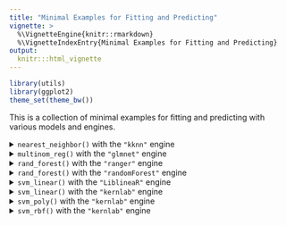 ```yaml
---
title: "Minimal Examples for Fitting and Predicting"
vignette: >
  %\VignetteEngine{knitr::rmarkdown}
  %\VignetteIndexEntry{Minimal Examples for Fitting and Predicting}
output:
  knitr:::html_vignette
---
```


```r
library(utils)
library(ggplot2)
theme_set(theme_bw())
```

This is a collection of minimal examples for fitting and predicting with various models and engines. 

<details> 

<summary>`nearest_neighbor()` with the `"kknn"` engine</summary>

```r
knitr::spin_child("template-reg-chicago.R")
```

We can define the model with specific parameters:

```r
knn_reg_spec <-
  nearest_neighbor(neighbors = 5, weight_func = "triangular") %>%
  # This model can be used for classification or regression, so set mode
  set_mode("regression") %>%
  set_engine("kknn")
knn_reg_spec
```

Now we create the model fit object:

```r
knn_reg_fit <- knn_reg_spec %>% fit(ridership ~ ., data = Chicago_train)
knn_reg_fit
```

The holdout data can be predicted:

```r
predict(knn_reg_fit, Chicago_test)
```


```r
knitr::spin_child("template-cls-two-class.R")
```

Since there are two classes, we'll use an odd number of neighbors to avoid ties:

```r
knn_cls_spec <-
  nearest_neighbor(neighbors = 11, weight_func = "triangular") %>%
  # This model can be used for classification or regression, so set mode
  set_mode("classification") %>%
  set_engine("kknn")
knn_cls_spec
```

Now we create the model fit object:

```r
knn_cls_fit <- knn_cls_spec %>% fit(Class ~ ., data = data_train)
knn_cls_fit
```

The holdout data can be predicted for both hard class predictions and probabilities. We'll bind these together into one tibble:

```r
bind_cols(
  predict(knn_cls_fit, data_test),
  predict(knn_cls_fit, data_test, type = "prob")
)
```
  
</details>


<details> 

<summary>`multinom_reg()` with the `"glmnet"` engine</summary>

```r
knitr::spin_child("template-cls-multi-class.R")
```

We can define the model with specific parameters:

```r
mr_cls_spec <- 
  multinom_reg(penalty = 0.1) %>% 
  set_engine("glmnet")
mr_cls_spec
```

Now we create the model fit object:

```r
set.seed(1)
mr_cls_fit <- mr_cls_spec %>% fit(island ~ ., data = penguins_train)
mr_cls_fit
```

The holdout data can be predicted for both hard class predictions and probabilities. We'll bind these together into one tibble:

```r
bind_cols(
  predict(mr_cls_fit, penguins_test),
  predict(mr_cls_fit, penguins_test, type = "prob")
)
```

</details>


<details> <summary>`rand_forest()` with the `"ranger"` engine</summary>

```r
knitr::spin_child("template-reg-chicago.R")
```

We can define the model with specific parameters:

```r
rf_reg_spec <- 
  rand_forest(trees = 200, min_n = 5) %>% 
  # This model can be used for classification or regression, so set mode
  set_mode("regression") %>% 
  set_engine("ranger")
rf_reg_spec
```

Now we create the model fit object:

```r
set.seed(1)
rf_reg_fit <- rf_reg_spec %>% fit(ridership ~ ., data = Chicago_train)
rf_reg_fit
```

The holdout data can be predicted:

```r
predict(rf_reg_fit, Chicago_test)
```


```r
knitr::spin_child("template-cls-two-class.R")
```

We can define the model with specific parameters:

```r
rf_cls_spec <- 
  rand_forest(trees = 200, min_n = 5) %>% 
  # This model can be used for classification or regression, so set mode
  set_mode("classification") %>% 
  set_engine("ranger")
rf_cls_spec
```

Now we create the model fit object:

```r
set.seed(1)
rf_cls_fit <- rf_cls_spec %>% fit(Class ~ ., data = data_train)
rf_cls_fit
```

The holdout data can be predicted for both hard class predictions and probabilities. We'll bind these together into one tibble:

```r
bind_cols(
  predict(rf_cls_fit, data_test),
  predict(rf_cls_fit, data_test, type = "prob")
)
```
  
</details>


<details> <summary>`rand_forest()` with the `"randomForest"` engine</summary>

```r
knitr::spin_child("template-reg-chicago.R")
```

We can define the model with specific parameters:

```r
rf_reg_spec <- 
  rand_forest(trees = 200, min_n = 5) %>% 
  # This model can be used for classification or regression, so set mode
  set_mode("regression") %>% 
  set_engine("randomForest")
rf_reg_spec
```

Now we create the model fit object:

```r
set.seed(1)
rf_reg_fit <- rf_reg_spec %>% fit(ridership ~ ., data = Chicago_train)
rf_reg_fit
```

The holdout data can be predicted:

```r
predict(rf_reg_fit, Chicago_test)
```


```r
knitr::spin_child("template-cls-two-class.R")
```

We can define the model with specific parameters:

```r
rf_cls_spec <- 
  rand_forest(trees = 200, min_n = 5) %>% 
  # This model can be used for classification or regression, so set mode
  set_mode("classification") %>% 
  set_engine("randomForest")
rf_cls_spec
```

Now we create the model fit object:

```r
set.seed(1)
rf_cls_fit <- rf_cls_spec %>% fit(Class ~ ., data = data_train)
rf_cls_fit
```

The holdout data can be predicted for both hard class predictions and probabilities. We'll bind these together into one tibble:

```r
bind_cols(
  predict(rf_cls_fit, data_test),
  predict(rf_cls_fit, data_test, type = "prob")
)
```
  
</details>


<details> <summary>`svm_linear()` with the `"LiblineaR"` engine</summary>

```r
knitr::spin_child("template-reg-chicago.R")
```

We can define the model with specific parameters:

```r
svm_reg_spec <- 
  svm_linear(cost = 1, margin = 0.1) %>% 
  # This model can be used for classification or regression, so set mode
  set_mode("regression") %>% 
  set_engine("LiblineaR")
svm_reg_spec
```

Now we create the model fit object:

```r
set.seed(1)
svm_reg_fit <- svm_reg_spec %>% fit(ridership ~ ., data = Chicago_train)
svm_reg_fit
```

The holdout data can be predicted:

```r
predict(svm_reg_fit, Chicago_test)
```


```r
knitr::spin_child("template-cls-two-class.R")
```

We can define the model with specific parameters:

```r
svm_cls_spec <- 
  svm_linear(cost = 1) %>% 
  # This model can be used for classification or regression, so set mode
  set_mode("classification") %>% 
  set_engine("LiblineaR")
svm_cls_spec
```

Now we create the model fit object:

```r
set.seed(1)
svm_cls_fit <- svm_cls_spec %>% fit(Class ~ ., data = data_train)
svm_cls_fit
```

The holdout data can be predicted for hard class predictions.

```r
predict(svm_cls_fit, data_test)
```

</details>


<details> <summary>`svm_linear()` with the `"kernlab"` engine</summary>

```r
knitr::spin_child("template-reg-chicago.R")
```

We can define the model with specific parameters:

```r
svm_reg_spec <- 
  svm_linear(cost = 1, margin = 0.1) %>% 
  # This model can be used for classification or regression, so set mode
  set_mode("regression") %>% 
  set_engine("kernlab")
svm_reg_spec
```

Now we create the model fit object:

```r
set.seed(1)
svm_reg_fit <- svm_reg_spec %>% fit(ridership ~ ., data = Chicago_train)
svm_reg_fit
```

The holdout data can be predicted:

```r
predict(svm_reg_fit, Chicago_test)
```


```r
knitr::spin_child("template-cls-two-class.R")
```

We can define the model with specific parameters:

```r
svm_cls_spec <- 
  svm_linear(cost = 1) %>% 
  # This model can be used for classification or regression, so set mode
  set_mode("classification") %>% 
  set_engine("kernlab")
svm_cls_spec
```

Now we create the model fit object:

```r
set.seed(1)
svm_cls_fit <- svm_cls_spec %>% fit(Class ~ ., data = data_train)
svm_cls_fit
```

The holdout data can be predicted for both hard class predictions and probabilities. We'll bind these together into one tibble:

```r
bind_cols(
  predict(svm_cls_fit, data_test),
  predict(svm_cls_fit, data_test, type = "prob")
)
```
  
</details>


<details> <summary>`svm_poly()` with the `"kernlab"` engine</summary>

```r
knitr::spin_child("template-reg-chicago.R")
```

We can define the model with specific parameters:

```r
svm_reg_spec <- 
  svm_poly(cost = 1, margin = 0.1) %>% 
  # This model can be used for classification or regression, so set mode
  set_mode("regression") %>% 
  set_engine("kernlab")
svm_reg_spec
```

Now we create the model fit object:

```r
set.seed(1)
svm_reg_fit <- svm_reg_spec %>% fit(ridership ~ ., data = Chicago_train)
svm_reg_fit
```

The holdout data can be predicted:

```r
predict(svm_reg_fit, Chicago_test)
```


```r
knitr::spin_child("template-cls-two-class.R")
```

We can define the model with specific parameters:

```r
svm_cls_spec <- 
  svm_poly(cost = 1) %>% 
  # This model can be used for classification or regression, so set mode
  set_mode("classification") %>% 
  set_engine("kernlab")
svm_cls_spec
```

Now we create the model fit object:

```r
set.seed(1)
svm_cls_fit <- svm_cls_spec %>% fit(Class ~ ., data = data_train)
svm_cls_fit
```

The holdout data can be predicted for both hard class predictions and probabilities. We'll bind these together into one tibble:

```r
bind_cols(
  predict(svm_cls_fit, data_test),
  predict(svm_cls_fit, data_test, type = "prob")
)
```
  
</details>


<details> <summary>`svm_rbf()` with the `"kernlab"` engine</summary>

```r
knitr::spin_child("template-reg-chicago.R")
```

We can define the model with specific parameters:

```r
svm_reg_spec <- 
  svm_rbf(cost = 1, margin = 0.1) %>% 
  # This model can be used for classification or regression, so set mode
  set_mode("regression") %>% 
  set_engine("kernlab")
svm_reg_spec
```

Now we create the model fit object:

```r
set.seed(1)
svm_reg_fit <- svm_reg_spec %>% fit(ridership ~ ., data = Chicago_train)
svm_reg_fit
```

The holdout data can be predicted:

```r
predict(svm_reg_fit, Chicago_test)
```


```r
knitr::spin_child("template-cls-two-class.R")
```

We can define the model with specific parameters:

```r
svm_cls_spec <- 
  svm_rbf(cost = 1) %>% 
  # This model can be used for classification or regression, so set mode
  set_mode("classification") %>% 
  set_engine("kernlab")
svm_cls_spec
```

Now we create the model fit object:

```r
set.seed(1)
svm_cls_fit <- svm_cls_spec %>% fit(Class ~ ., data = data_train)
svm_cls_fit
```

The holdout data can be predicted for both hard class predictions and probabilities. We'll bind these together into one tibble:

```r
bind_cols(
  predict(svm_cls_fit, data_test),
  predict(svm_cls_fit, data_test, type = "prob")
)
```
  
</details>

